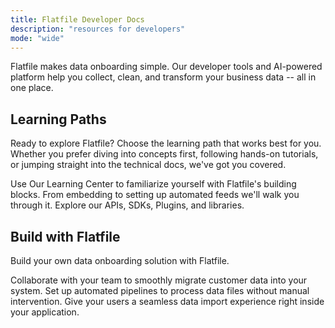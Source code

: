 ```yaml
---
title: Flatfile Developer Docs
description: "resources for developers"
mode: "wide"
---
```


Flatfile makes data onboarding simple. Our developer tools and AI-powered platform help you collect, clean, and transform your business data -- all in one place.

## Learning Paths

Ready to explore Flatfile? Choose the learning path that works best for you. Whether you prefer diving into concepts first, following hands-on tutorials, or jumping straight into the technical docs, we've got you covered.

 <CardGroup cols={3}>
  <Card title="Conceptual Overview" href="./learning-center/architecture/about" icon="thought-bubble">
    Use Our Learning Center to familiarize yourself with Flatfile's building blocks.
  </Card>
  <Card title="Guides & Tutorials" href="./learning-center/guides/list" icon="chalkboard-user">
    From embedding to setting up automated feeds we'll walk you through it.
  </Card>
  <Card title="Reference" href="./documentation/api" icon="file-lines">
    Explore our APIs, SDKs, Plugins, and libraries.
  </Card>
</CardGroup>

## Build with Flatfile

Build your own data onboarding solution with Flatfile.

<CardGroup cols={3}>
  <Card
    title="Onboarding Projects"
    icon="arrow-progress"
    href="./learning-center/use-cases/projects"
  >
  Collaborate with your team to smoothly migrate customer data into your system.
  </Card>
  <Card
    title="Automated File Feeds"
    icon="files"
    href="./learning-center/use-cases/headless"
  >
  Set up automated pipelines to process data files without manual intervention.
  </Card>
  <Card
    title="In-App Experience"
    icon="person-to-portal"
    href="./learning-center/use-cases/portal"
  >
  Give your users a seamless data import experience right inside your application.
  </Card>
</CardGroup>

